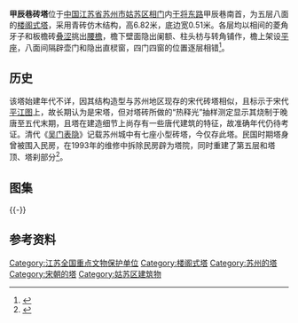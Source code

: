 {{文物保护单位
| 级别 = 全国
| 名称 = 甲辰巷砖塔
| 图片 = [[File:The_Pagoda_in_Jiachen_alley_2012-03.JPG|220px]]<br><small>自西北面看砖塔，2012年3月。</small>
| 编号 = 7-948
| 分类 = 古建筑
| 时代 = [[宋朝|宋]]
| 所在 = [[江苏省|江苏省]][[苏州市|苏州市]][[姑苏区|姑苏区]]
| 登录 = 2013年3月
}}
'''甲辰巷砖塔'''位于[[中国|中国]][[江苏省|江苏省]][[苏州市|苏州市]][[姑苏区|姑苏区]][[相门|相门]]内[[干将东路|干将东路]]甲辰巷南首，为五层八面的[[楼阁式塔|楼阁式塔]]，采用青砖仿木结构，高6.82米，底边宽0.51米。各层均以相间的菱角牙子和板檐砖[[叠涩|叠涩]]挑出[[腰檐|腰檐]]，檐下壁面隐出阑额、柱头枋与转角铺作，檐上架设[[平座|平座]]，八面间隔辟壶门和隐出直棂窗，四门四窗的位置逐层相错<ref>{{cite book |author=中国国家文物局|title=《中国文物地图集·江苏分册》|year=2008|publisher=中国地图出版社 |location=北京|isbn=9787503144486}}</ref>。

==历史==
该塔始建年代不详，因其结构造型与苏州地区现存的宋代砖塔相似，且标示于宋代[[平江图|平江图]]上，故长期认为是宋塔，但对塔砖所做的“热释光”抽样测定显示其烧制于晚唐至五代末期，且塔在建造细节上尚存有一些唐代建筑的特征，故准确年代仍待考证。清代《[[吴门表隐|吴门表隐]]》记载苏州城中有七座小型砖塔，今仅存此塔。民国时期塔身曾被围入民房，在1993年的维修中拆除民房辟为塔院，同时重建了第五层和塔顶、塔刹部分<ref>{{cite web|url=http://www.szcledu.com/InfoDetail.asp?id=3844|title=《区人大常委会视察文物保护工作》|accessdate=2012-03-17|work=|publisher=苏州市沧浪区教育局}}{{dead link|date=2018年3月 |bot=InternetArchiveBot |fix-attempted=yes }}</ref>。

== 图集 ==
{{multiple image
| align  = left
| image1 = The Pagoda in Jiachen alley 03 2012-03.JPG
| width1 = 160
| caption1 = 仰视
| image2 = The Pagoda in Jiachen alley 02 2012-03.JPG
| width2 = 160
| caption2 = 顶部
| image3 = The Pagoda in Jiachen alley 04 2012-03.JPG
| width3 = 160
| caption3 = 腰檐}}
{{-}}
==参考资料==
{{reflist|2}}
{{commons|Category:The Pagoda in Jiachen alley}}

{{coord|display=title}}
{{Suzhou-stub}}
{{江苏全国重点文物保护单位}}
{{DEFAULTSORT:J}}
[[Category:江苏全国重点文物保护单位|Category:江苏全国重点文物保护单位]]
[[Category:楼阁式塔|Category:楼阁式塔]]
[[Category:苏州的塔|Category:苏州的塔]]
[[Category:宋朝的塔|Category:宋朝的塔]]
[[Category:姑苏区建筑物|Category:姑苏区建筑物]]